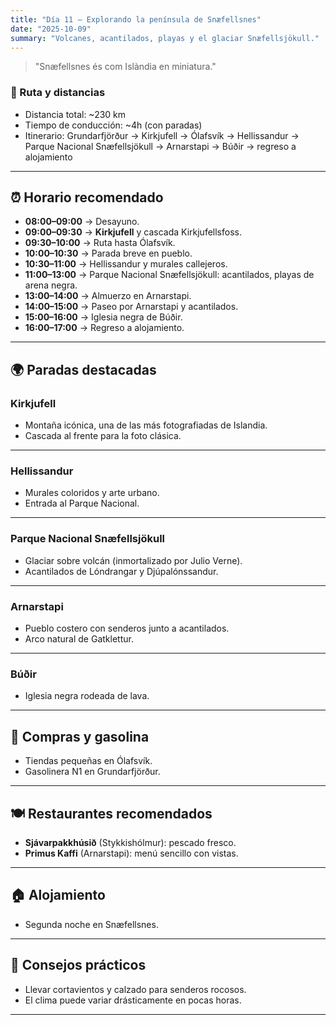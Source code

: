 ```yaml
---
title: "Día 11 — Explorando la península de Snæfellsnes"
date: "2025-10-09"
summary: "Volcanes, acantilados, playas y el glaciar Snæfellsjökull."
---
```


> "Snæfellsnes és com Islàndia en miniatura."

### 🚗 Ruta y distancias
- Distancia total: ~230 km  
- Tiempo de conducción: ~4h (con paradas)  
- Itinerario: Grundarfjörður → Kirkjufell → Ólafsvík → Hellissandur → Parque Nacional Snæfellsjökull → Arnarstapi → Búðir → regreso a alojamiento

---

## ⏰ Horario recomendado
- **08:00–09:00** → Desayuno.
- **09:00–09:30** → **Kirkjufell** y cascada Kirkjufellsfoss.
- **09:30–10:00** → Ruta hasta Ólafsvík.
- **10:00–10:30** → Parada breve en pueblo.
- **10:30–11:00** → Hellissandur y murales callejeros.
- **11:00–13:00** → Parque Nacional Snæfellsjökull: acantilados, playas de arena negra.
- **13:00–14:00** → Almuerzo en Arnarstapi.
- **14:00–15:00** → Paseo por Arnarstapi y acantilados.
- **15:00–16:00** → Iglesia negra de Búðir.
- **16:00–17:00** → Regreso a alojamiento.

---

## 🌍 Paradas destacadas

### Kirkjufell
- Montaña icónica, una de las más fotografiadas de Islandia.
- Cascada al frente para la foto clásica.

---

### Hellissandur
- Murales coloridos y arte urbano.
- Entrada al Parque Nacional.

---

### Parque Nacional Snæfellsjökull
- Glaciar sobre volcán (inmortalizado por Julio Verne).
- Acantilados de Lóndrangar y Djúpalónssandur.

---

### Arnarstapi
- Pueblo costero con senderos junto a acantilados.
- Arco natural de Gatklettur.

---

### Búðir
- Iglesia negra rodeada de lava.

---

## 🛒 Compras y gasolina
- Tiendas pequeñas en Ólafsvík.
- Gasolinera N1 en Grundarfjörður.

---

## 🍽 Restaurantes recomendados
- **Sjávarpakkhúsið** (Stykkishólmur): pescado fresco.
- **Primus Kaffi** (Arnarstapi): menú sencillo con vistas.

---

## 🏠 Alojamiento
- Segunda noche en Snæfellsnes.

---

## 👟 Consejos prácticos
- Llevar cortavientos y calzado para senderos rocosos.
- El clima puede variar drásticamente en pocas horas.

---
